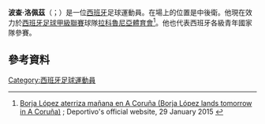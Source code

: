 '''波查·洛佩茲'''（{{lang-es|Borja López}}；{{bd|1994年|2月2日}}）是一位[[西班牙|西班牙]]足球運動員。在場上的位置是中後衛。他現在效力於[[西班牙足球甲級聯賽|西班牙足球甲級聯賽]]球隊[[拉科魯尼亞體育會|拉科魯尼亞體育會]]<ref>[http://canaldeportivo.com/servlet/es.iris.servlets.Noticias?accion=4&ver=1&nid=29613&mid=12 Borja López aterriza mañana en A Coruña (Borja López lands tomorrow in A Coruña)] {{Wayback|url=http://canaldeportivo.com/servlet/es.iris.servlets.Noticias?accion=4&ver=1&nid=29613&mid=12 |date=20150923224353 }}; Deportivo's official website, 29 January 2015 {{es icon}}</ref>。他也代表西班牙各級青年國家隊參賽。
==參考資料==
{{Reflist}}

{{DEFAULTSORT:Lopez, Borja}}
[[Category:西班牙足球運動員|Category:西班牙足球運動員]]